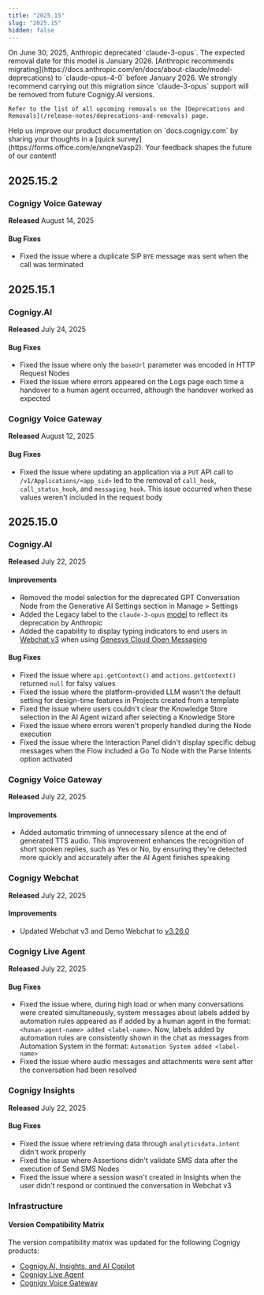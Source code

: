 ```yaml
---
title: "2025.15"
slug: "2025.15"
hidden: false
---
```


<Warning>
    On June 30, 2025, Anthropic deprecated `claude-3-opus`. The expected removal date for this model is January 2026. [Anthropic recommends migrating](https://docs.anthropic.com/en/docs/about-claude/model-deprecations) to `claude-opus-4-0` before January 2026. We strongly recommend carrying out this migration since `claude-3-opus` support will be removed from future Cognigy.AI versions.

    Refer to the list of all upcoming removals on the [Deprecations and Removals](/release-notes/deprecations-and-removals) page.
</Warning>

<Tip>
    Help us improve our product documentation on `docs.cognigy.com` by sharing your thoughts in a [quick survey](https://forms.office.com/e/xnqneVasp2). Your feedback shapes the future of our content!
</Tip>

## 2025.15.2

### Cognigy Voice Gateway

**Released** August 14, 2025

#### Bug Fixes

- Fixed the issue where a duplicate SIP `BYE` message was sent when the call was terminated

## 2025.15.1

### Cognigy.AI

**Released** July 24, 2025

#### Bug Fixes

- Fixed the issue where only the `baseUrl` parameter was encoded in HTTP Request Nodes
- Fixed the issue where errors appeared on the Logs page each time a handover to a human agent occurred, although the handover worked as expected

### Cognigy Voice Gateway

**Released** August 12, 2025

#### Bug Fixes

- Fixed the issue where updating an application via a `PUT` API call to `/v1/Applications/<app_sid>` led to the removal of `call_hook`, `call_status_hook`, and `messaging_hook`. This  issue occurred when these values weren't included in the request body

## 2025.15.0

### Cognigy.AI

**Released** July 22, 2025

#### Improvements

- Removed the model selection for the deprecated GPT Conversation Node from the Generative AI Settings section in Manage > Settings
- Added the Legacy label to the `claude-3-opus` [model](/ai/agents/develop/gen-ai-and-llms/model-support-by-feature) to reflect its deprecation by Anthropic
- Added the capability to display typing indicators to end users in [Webchat v3](/webchat/v3/configuration#webchat-behavior) when using [Genesys Cloud Open Messaging](/ai/escalate/handover-reference/genesys-cloud-open-messaging)

#### Bug Fixes

- Fixed the issue where `api.getContext()` and `actions.getContext()` returned `null` for falsy values
- Fixed the issue where the platform-provided LLM wasn't the default setting for design-time features in Projects created from a template
- Fixed the issue where users couldn't clear the Knowledge Store selection in the AI Agent wizard after selecting a Knowledge Store
- Fixed the issue where errors weren't properly handled during the Node execution
- Fixed the issue where the Interaction Panel didn't display specific debug messages when the Flow included a Go To Node with the Parse Intents option activated

### Cognigy Voice Gateway

**Released** July 22, 2025

#### Improvements

- Added automatic trimming of unnecessary silence at the end of generated TTS audio. This improvement enhances the recognition of short spoken replies, such as Yes or No, by ensuring they're detected more quickly and accurately after the AI Agent finishes speaking

### Cognigy Webchat

**Released** July 22, 2025

#### Improvements

- Updated Webchat v3 and Demo Webchat to [v3.26.0](https://github.com/Cognigy/Webchat/releases/tag/v3.26.0)

### Cognigy Live Agent

**Released** July 22, 2025

#### Bug Fixes

- Fixed the issue where, during high load or when many conversations were created simultaneously, system messages about labels added by automation rules appeared as if added by a human agent in the format: `<human-agent-name> added <label-name>`. Now, labels added by automation rules are consistently shown in the chat as messages from Automation System in the format: `Automation System added <label-name>`
- Fixed the issue where audio messages and attachments were sent after the conversation had been resolved

### Cognigy Insights

**Released** July 22, 2025

#### Bug Fixes

- Fixed the issue where retrieving data through `analyticsdata.intent` didn't work properly
- Fixed the issue where Assertions didn't validate SMS data after the execution of Send SMS Nodes
- Fixed the issue where a session wasn't created in Insights when the user didn't respond or continued the conversation in Webchat v3

### Infrastructure

#### Version Compatibility Matrix

The version compatibility matrix was updated for the following Cognigy products:

- [Cognigy.AI, Insights, and AI Copilot](/ai/administer/installation/version-compatibility-matrix)
- [Cognigy Live Agent](/live-agent/installation/deployment/version-compatibility-matrix)
- [Cognigy Voice Gateway](/voice-gateway/installation/version-compatibility-matrix)